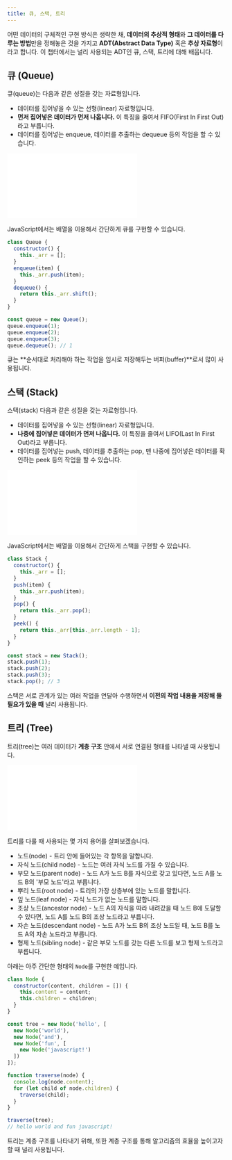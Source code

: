 ```yaml
---
title: 큐, 스택, 트리
---
```


어떤 데이터의 구체적인 구현 방식은 생략한 채, **데이터의 추상적 형태**와 **그 데이터를 다루는 방법**만을 정해놓은 것을 가지고 **ADT(Abstract Data Type)** 혹은 **추상 자료형**이라고 합니다. 이 챕터에서는 널리 사용되는 ADT인 큐, 스택, 트리에 대해 배웁니다.

## 큐 (Queue)

큐(queue)는 다음과 같은 성질을 갖는 자료형입니다.

- 데이터를 집어넣을 수 있는 선형(linear) 자료형입니다.
- **먼저 집어넣은 데이터가 먼저 나옵니다.** 이 특징을 줄여서 FIFO(First In First Out)라고 부릅니다.
- 데이터를 집어넣는 enqueue, 데이터를 추출하는 dequeue 등의 작업을 할 수 있습니다.

<embed src="../images/queue.svg" onload="onKSLoad(this)" data-loop />

JavaScript에서는 배열을 이용해서 간단하게 큐를 구현할 수 있습니다.

```js
class Queue {
  constructor() {
    this._arr = [];
  }
  enqueue(item) {
    this._arr.push(item);
  }
  dequeue() {
    return this._arr.shift();
  }
}

const queue = new Queue();
queue.enqueue(1);
queue.enqueue(2);
queue.enqueue(3);
queue.dequeue(); // 1
```

큐는 **순서대로 처리해야 하는 작업을 임시로 저장해두는 버퍼(buffer)**로서 많이 사용됩니다.

## 스택 (Stack)

스택(stack) 다음과 같은 성질을 갖는 자료형입니다.

- 데이터를 집어넣을 수 있는 선형(linear) 자료형입니다.
- **나중에 집어넣은 데이터가 먼저 나옵니다.** 이 특징을 줄여서 LIFO(Last In First Out)라고 부릅니다.
- 데이터를 집어넣는 push, 데이터를 추출하는 pop, 맨 나중에 집어넣은 데이터를 확인하는 peek 등의 작업을 할 수 있습니다.

<embed src="../images/stack.svg" onload="onKSLoad(this)" data-loop />

JavaScript에서는 배열을 이용해서 간단하게 스택을 구현할 수 있습니다.

```js
class Stack {
  constructor() {
    this._arr = [];
  }
  push(item) {
    this._arr.push(item);
  }
  pop() {
    return this._arr.pop();
  }
  peek() {
    return this._arr[this._arr.length - 1];
  }
}

const stack = new Stack();
stack.push(1);
stack.push(2);
stack.push(3);
stack.pop(); // 3
```

스택은 서로 관계가 있는 여러 작업을 연달아 수행하면서 **이전의 작업 내용을 저장해 둘 필요가 있을 때** 널리 사용됩니다.

## 트리 (Tree)

트리(tree)는 여러 데이터가 **계층 구조** 안에서 서로 연결된 형태를 나타낼 때 사용됩니다.

<embed src="../images/tree.svg" />

트리를 다룰 때 사용되는 몇 가지 용어를 살펴보겠습니다.

- 노드(node) - 트리 안에 들어있는 각 항목을 말합니다.
- 자식 노드(child node) - 노드는 여러 자식 노드를 가질 수 있습니다.
- 부모 노드(parent node) - 노드 A가 노드 B를 자식으로 갖고 있다면, 노드 A를 노드 B의 '부모 노드'라고 부릅니다.
- 뿌리 노드(root node) - 트리의 가장 상층부에 있는 노드를 말합니다.
- 잎 노드(leaf node) - 자식 노드가 없는 노드를 말합니다.
- 조상 노드(ancestor node) - 노드 A의 자식을 따라 내려갔을 때 노드 B에 도달할 수 있다면, 노드 A를 노드 B의 조상 노드라고 부릅니다.
- 자손 노드(descendant node) - 노드 A가 노드 B의 조상 노드일 때, 노드 B를 노드 A의 자손 노드라고 부릅니다.
- 형제 노드(sibling node) - 같은 부모 노드를 갖는 다른 노드를 보고 형제 노드라고 부릅니다.

아래는 아주 간단한 형태의 `Node`를 구현한 예입니다.

```js
class Node {
  constructor(content, children = []) {
    this.content = content;
    this.children = children;
  }
}

const tree = new Node('hello', [
  new Node('world'),
  new Node('and'),
  new Node('fun', [
    new Node('javascript!')
  ])
]);

function traverse(node) {
  console.log(node.content);
  for (let child of node.children) {
    traverse(child);
  }
}

traverse(tree);
// hello world and fun javascript!
```

트리는 계층 구조를 나타내기 위해, 또한 계층 구조를 통해 알고리즘의 효율을 높이고자 할 때 널리 사용됩니다.

